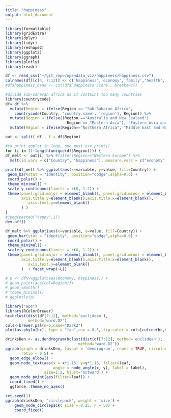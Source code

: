 ```yaml
---
title: "happiness"
output: html_document
---
```


```r
library(formattable)
library(gridExtra)
library(dplyr)
library(tidyr)
library(reshape2)
library(ggplot2)
library(ggraph)
library(plotly)
library(readr)
```

```r
df <- read_csv("~/git_repo/opendata_viz/happiness/happiness.csv")
colnames(df)[c(4, 7:12)] <- c('happiness','economy','family','health','freedom','trust','generosity')
#df$happiness_band <- cut(df$`Happiness Score`, breaks=c()
```



```r
#divide sub-saharan africa as it contains too many countries
library(countrycode)
df= df %>%
  mutate(Region = ifelse(Region == "Sub-Saharan Africa",
    countrycode(Country, 'country.name', 'region'), Region)) %>%
  mutate(Region = ifelse((Region =="Australia and New Zealand"|
                           Region == "Eastern Asia"), "Eastern Asia and ANZ", Region)) %>%
  mutate(Region = ifelse(Region=="Northern Africa", "Middle East and Northern Africa", Region))
```

```r
out <- split( df , f = df$Region)
```

```r
#to print ggplot in loop, one must use print()
for (i in (1:length(unique(df$Region)))) {
df_melt <- out[i] %>% #filter(Region=="Western Europe") %>%
  melt(id.vars = c("Country", "happiness"), measure.vars = c("economy",'family','health','freedom','trust', "generosity")) 
 
print(df_melt %>% ggplot(aes(x=variable, y=value, fill=Country)) + 
 geom_bar(stat = "identity", position="dodge",alpha=0.6) + 
 coord_polar() + 
 theme_minimal() +
 scale_y_continuous(limits = c(0, 1.2)) +
 theme(panel.grid.major = element_blank(), panel.grid.minor = element_blank(),
       axis.title.y=element_blank(),axis.title.x=element_blank(), 
          axis.text.y=element_blank() 
       ) )
}
#jpeg(paste0("happy",i))
dev.off()
```
```r
df_melt %>% ggplot(aes(x=variable, y=value, fill=Country)) + 
 geom_bar(stat = "identity", position="dodge",alpha=0.6) + 
 coord_polar() + 
 theme_minimal() +
 scale_y_continuous(limits = c(0, 1.2)) +
 theme(panel.grid.major = element_blank(), panel.grid.minor = element_blank(),
       axis.title.y=element_blank(),axis.title.x=element_blank(), 
          axis.text.y=element_blank() 
       )  + facet_wrap(~L1)
```

```r
# p <- df%>%ggplot(aes(economy, happiness)) + 
# geom_point(aes(col=Region))+
# geom_smooth()
# theme_minimal() 
# ggplotly(p)
```
```r
library("ape")
library(RColorBrewer)
hc=hclust(dist(df[7:12], method='euclidean'), 
          method='ward.D2')
cols<-brewer.pal(n=6,name="Dark2")
plot(as.phylo(hc), type = "fan",cex = 0.5, tip.color = cols[cutree(hc,6)])
```
```r
drinksDen <- as.dendrogram(hclust(dist(df[7:12], method='euclidean'),
                                method='ward.D2'))
ggraph(graph = drinksDen, layout = 'dendrogram', repel = TRUE, circular = TRUE,
       ratio = 0.5) +
  geom_edge_elbow() +
  geom_node_text(aes(x = x*1.15, y=y*1.15, filter=leaf,
                     angle = node_angle(x, y), label = label),
                 size=1.2, hjust='outward') +
  geom_node_point(aes(filter=leaf)) +
  coord_fixed() +
  ggforce::theme_no_axes()
```
```r
set.seed(1)
ggraph(drinksDen, 'circlepack', weight = 'size') + 
    geom_node_circlepack( size = 0.25, n = 50) + 
    coord_fixed()
```
